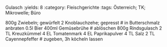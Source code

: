 Gulasch
:yields: 8
:category: Fleischgerichte
:tags: Österreich; TK; Mikrowelle; Büro

800g Zwiebeln; gewürfelt
2 Knoblauchzehe; gepresst
# in Butterschmalz anbraten
0.5l Bier
400ml Gemüsebrühe
# ablöschen
800g Rindsgulasch
2 TL Kreuzkümmel
4 EL Tomatenmark
4 EL Paprikapulver
4 TL Salz
2 TL Cayennepfeffer
# zugeben, 3h köcheln lassen



